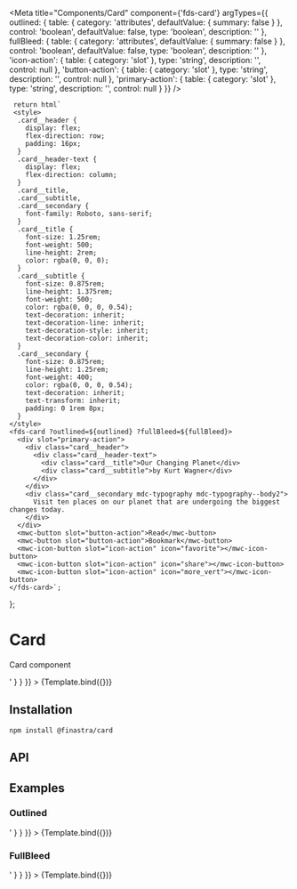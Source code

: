 


<Meta
  title="Components/Card"
  component={'fds-card'}
  argTypes={{
    outlined: {
      table: {
        category: 'attributes',
        defaultValue: { summary: false }
      },
      control: 'boolean',
      defaultValue: false,
      type: 'boolean',
      description: ''
    },
    fullBleed: {
      table: {
        category: 'attributes',
        defaultValue: { summary: false }
      },
      control: 'boolean',
      defaultValue: false,
      type: 'boolean',
      description: ''
    },
    'icon-action': {
      table: {
        category: 'slot'
      },
      type: 'string',
      description: '',
      control: null
    },
    'button-action': {
      table: {
        category: 'slot'
      },
      type: 'string',
      description: '',
      control: null
    },
    'primary-action': {
      table: {
        category: 'slot'
      },
      type: 'string',
      description: '',
      control: null
    }
  }}
/>

     return html`
     <style>
      .card__header {
        display: flex;
        flex-direction: row;
        padding: 16px;
      }
      .card__header-text {
        display: flex;
        flex-direction: column;
      }
      .card__title,
      .card__subtitle,
      .card__secondary {
        font-family: Roboto, sans-serif;
      }
      .card__title {
        font-size: 1.25rem;
        font-weight: 500;
        line-height: 2rem;
        color: rgba(0, 0, 0);
      }
      .card__subtitle {
        font-size: 0.875rem;
        line-height: 1.375rem;
        font-weight: 500;
        color: rgba(0, 0, 0, 0.54);
        text-decoration: inherit;
        text-decoration-line: inherit;
        text-decoration-style: inherit;
        text-decoration-color: inherit;
      }
      .card__secondary {
        font-size: 0.875rem;
        line-height: 1.25rem;
        font-weight: 400;
        color: rgba(0, 0, 0, 0.54);
        text-decoration: inherit;
        text-transform: inherit;
        padding: 0 1rem 8px;
      }
    </style>
    <fds-card ?outlined=${outlined} ?fullBleed=${fullBleed}>
      <div slot="primary-action">
        <div class="card__header">
          <div class="card__header-text">
            <div class="card__title">Our Changing Planet</div>
            <div class="card__subtitle">by Kurt Wagner</div>
          </div>
        </div>
        <div class="card__secondary mdc-typography mdc-typography--body2">
          Visit ten places on our planet that are undergoing the biggest changes today.
        </div>
      </div>
      <mwc-button slot="button-action">Read</mwc-button>
      <mwc-button slot="button-action">Bookmark</mwc-button>
      <mwc-icon-button slot="icon-action" icon="favorite"></mwc-icon-button>
      <mwc-icon-button slot="icon-action" icon="share"></mwc-icon-button>
      <mwc-icon-button slot="icon-action" icon="more_vert"></mwc-icon-button>
    </fds-card>`;
};

# Card

Card component

<Canvas>
  <Story
    name="Default"
    args={{ fullBleed: true }}
    parameters={{
      docs: {
        source: {
          code: '<fds-card></fds-card>'
        }
      }
    }}
  >
    {Template.bind({})}
  </Story>
</Canvas>

## Installation

```
npm install @finastra/card

```

## API

<ArgsTable of="." story="^" />

## Examples

### Outlined

<Canvas>
  <Story
    name="outlined"
    args={{ outlined: true }}
    parameters={{
      docs: {
        source: {
          code: '<fds-card></fds-card>'
        }
      }
    }}
  >
    {Template.bind({})}
  </Story>
</Canvas>

### FullBleed

<Canvas>
  <Story
    name="fullBleed"
    args={{ fullBleed: true }}
    parameters={{
      docs: {
        source: {
          code: '<fds-card></fds-card>'
        }
      }
    }}
  >
    {Template.bind({})}
  </Story>
</Canvas>
